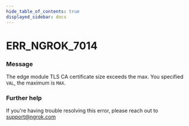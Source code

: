 ```yaml
---
hide_table_of_contents: true
displayed_sidebar: docs
---
```



# ERR_NGROK_7014

### Message

The edge module TLS CA certificate size exceeds the max. You specified `VAL`, the maximum is `MAX`.

### Further help

If you're having trouble resolving this error, please reach out to [support@ngrok.com](mailto:support@ngrok.com?subject=Help%20with%20ERR_NGROK_7014)

<ErrorDetails error="err_ngrok_7014" />

